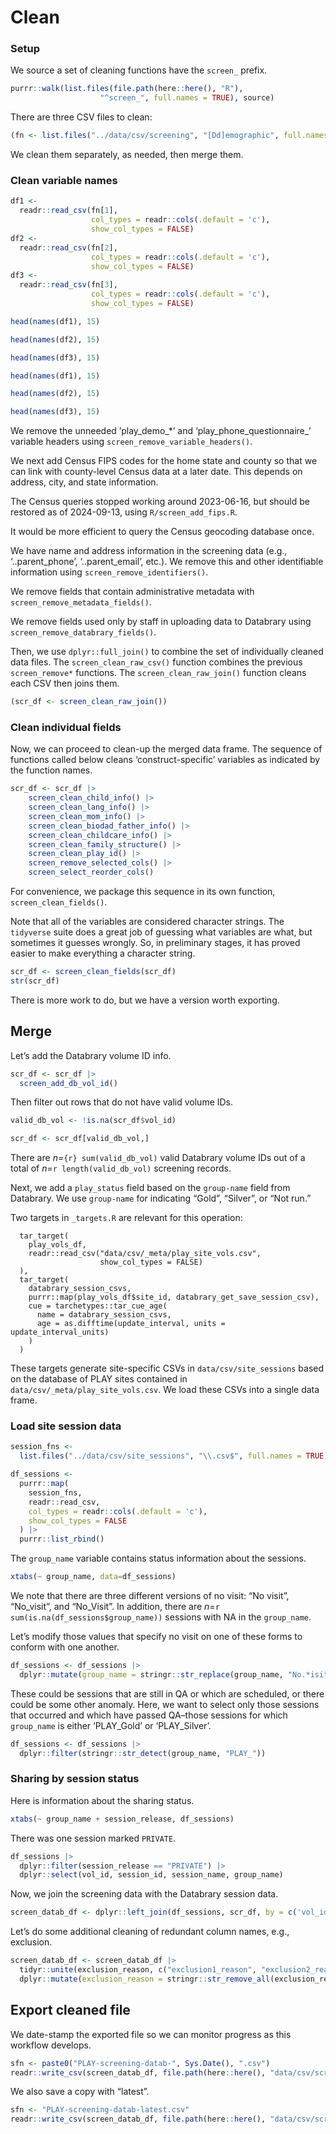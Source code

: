 # Clean

### Setup {-}

We source a set of cleaning functions have the `screen_` prefix.

```r
purrr::walk(list.files(file.path(here::here(), "R"), 
                    "^screen_", full.names = TRUE), source)
```

There are three CSV files to clean:

```r
(fn <- list.files("../data/csv/screening", "[Dd]emographic", full.names = TRUE))
```

We clean them separately, as needed, then merge them.

### Clean variable names {-}

```r
df1 <-
  readr::read_csv(fn[1],
                  col_types = readr::cols(.default = 'c'),
                  show_col_types = FALSE)
df2 <-
  readr::read_csv(fn[2],
                  col_types = readr::cols(.default = 'c'),
                  show_col_types = FALSE)
df3 <-
  readr::read_csv(fn[3],
                  col_types = readr::cols(.default = 'c'),
                  show_col_types = FALSE)
```

```r
head(names(df1), 15)
```

```r
head(names(df2), 15)
```

```r
head(names(df3), 15)
```

```r
head(names(df1), 15)
```

```r
head(names(df2), 15)
```

```r
head(names(df3), 15)
```

<!-- There are a separate set of variable-by-variable cleaning functions in `R/screen_clean_utils.R`. -->

We remove the unneeded 'play_demo_*' and 'play_phone_questionnaire_' variable headers using `screen_remove_variable_headers()`.

We next add Census FIPS codes for the home state and county so that we can link with county-level Census data at a later date.
This depends on address, city, and state information.

::: {.callout-note}
The Census queries stopped working around 2023-06-16, but should be restored as of 2024-09-13, using `R/screen_add_fips.R`.

It would be more efficient to query the Census geocoding database once.
:::

We have name and address information in the screening data (e.g., '..parent_phone', '..parent_email', etc.).
We remove this and other identifiable information using `screen_remove_identifiers()`.

We remove fields that contain administrative metadata with `screen_remove_metadata_fields()`.

We remove fields used only by staff in uploading data to Databrary using `screen_remove_databrary_fields()`.

Then, we use `dplyr::full_join()` to combine the set of individually 
cleaned data files.
The `screen_clean_raw_csv()` function combines the previous `screen_remove*` functions.
The `screen_clean_raw_join()` function cleans each CSV then joins them.

```r
(scr_df <- screen_clean_raw_join())
```

### Clean individual fields {-}

Now, we can proceed to clean-up the merged data frame.
The sequence of functions called below cleans 'construct-specific' variables
as indicated by the function names.

```r
scr_df <- scr_df |> 
    screen_clean_child_info() |>
    screen_clean_lang_info() |>
    screen_clean_mom_info() |>
    screen_clean_biodad_father_info() |>
    screen_clean_childcare_info() |>
    screen_clean_family_structure() |>
    screen_clean_play_id() |>
    screen_remove_selected_cols() |>
    screen_select_reorder_cols()
```

For convenience, we package this sequence in its own function, `screen_clean_fields()`.

::: {.callout-note}

Note that all of the variables are considered character strings. The `tidyverse`
suite does a great job of guessing what variables are what, but sometimes it
guesses wrongly. So, in preliminary stages, it has proved easier to make everything
a character string.

:::

```r
scr_df <- screen_clean_fields(scr_df)
str(scr_df)
```

There is more work to do, but we have a version worth exporting.

## Merge {-}

Let's add the Databrary volume ID info.

```r
scr_df <- scr_df |>
  screen_add_db_vol_id()
```

Then filter out rows that do not have valid volume IDs.

```r
valid_db_vol <- !is.na(scr_df$vol_id)

scr_df <- scr_df[valid_db_vol,]
```

There are *n=*`{r} sum(valid_db_vol)` valid Databrary volume IDs out of a total of *n*=`r length(valid_db_vol)` screening records.

Next, we add a `play_status` field based on the `group-name` field from Databrary.
We use `group-name` for indicating "Gold", "Silver", or "Not run."

Two targets in `_targets.R` are relevant for this operation:

```
  tar_target(
    play_vols_df,
    readr::read_csv("data/csv/_meta/play_site_vols.csv",
                    show_col_types = FALSE)
  ),
  tar_target(
    databrary_session_csvs,
    purrr::map(play_vols_df$site_id, databrary_get_save_session_csv),
    cue = tarchetypes::tar_cue_age(
      name = databrary_session_csvs,
      age = as.difftime(update_interval, units = update_interval_units)
    )
  )

```

These targets generate site-specific CSVs in `data/csv/site_sessions` based on the database of PLAY sites contained in `data/csv/_meta/play_site_vols.csv`.
We load these CSVs into a single data frame.

### Load site session data {-}

```r
session_fns <-
  list.files("../data/csv/site_sessions", "\\.csv$", full.names = TRUE)

df_sessions <-
  purrr::map(
    session_fns,
    readr::read_csv,
    col_types = readr::cols(.default = 'c'),
    show_col_types = FALSE
  ) |>
  purrr::list_rbind()
```

The `group_name` variable contains status information about the sessions.

```r
xtabs(~ group_name, data=df_sessions)
```

We note that there are three different versions of no visit: "No visit", "No_visit", and "No_Visit". 
In addition, there are *n*=`r sum(is.na(df_sessions$group_name))` sessions with NA in the `group_name`.

Let's modify those values that specify no visit on one of these forms to conform with one another.

```r
df_sessions <- df_sessions |>
  dplyr::mutate(group_name = stringr::str_replace(group_name, "No.*isit", "No_visit"))
```

These could be sessions that are still in QA or which are scheduled, or there could be some other anomaly.
Here, we want to select only those sessions that occurred and which have passed QA--those sessions for which `group_name` is either 'PLAY_Gold' or 'PLAY_Silver'.

```r
df_sessions <- df_sessions |>
  dplyr::filter(stringr::str_detect(group_name, "PLAY_"))
```

### Sharing by session status {-}

Here is information about the sharing status.

```r
xtabs(~ group_name + session_release, df_sessions)
```

There was one session marked `PRIVATE`.

```r
df_sessions |>
  dplyr::filter(session_release == "PRIVATE") |>
  dplyr::select(vol_id, session_id, session_name, group_name)
```

Now, we join the screening data with the Databrary session data.

```r
screen_datab_df <- dplyr::left_join(df_sessions, scr_df, by = c('vol_id', 'participant_ID'))
```

Let's do some additional cleaning of redundant column names, e.g., exclusion.

```r
screen_datab_df <- screen_datab_df |>
  tidyr::unite(exclusion_reason, c("exclusion1_reason", "exclusion2_reason", "exclusion_reason")) |>
  dplyr::mutate(exclusion_reason = stringr::str_remove_all(exclusion_reason, "NA|_"))
```

## Export cleaned file {-}

We date-stamp the exported file so we can monitor progress as this workflow develops.

```r
sfn <- paste0("PLAY-screening-datab-", Sys.Date(), ".csv")
readr::write_csv(screen_datab_df, file.path(here::here(), "data/csv/screening/agg/", sfn))
```

We also save a copy with "latest".

```r
sfn <- "PLAY-screening-datab-latest.csv"
readr::write_csv(screen_datab_df, file.path(here::here(), "data/csv/screening/agg/", sfn))
```
